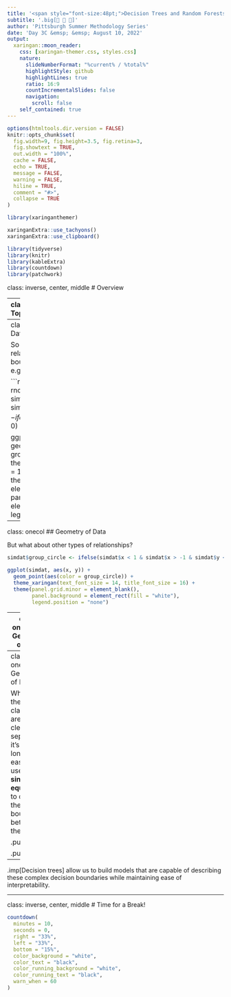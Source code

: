 ```yaml
---
title: '<span style="font-size:48pt;">Decision Trees and Random Forests</span>'
subtitle: '.big[🤔 🌴 🍂️]'
author: 'Pittsburgh Summer Methodology Series'
date: 'Day 3C &emsp; &emsp; August 10, 2022'
output:
  xaringan::moon_reader:
    css: [xaringan-themer.css, styles.css]
    nature:
      slideNumberFormat: "%current% / %total%"
      highlightStyle: github
      highlightLines: true
      ratio: 16:9
      countIncrementalSlides: false
      navigation:
        scroll: false
    self_contained: true
---
```


```r
options(htmltools.dir.version = FALSE)
knitr::opts_chunk$set(
  fig.width=9, fig.height=3.5, fig.retina=3,
  fig.showtext = TRUE,
  out.width = "100%",
  cache = FALSE,
  echo = TRUE,
  message = FALSE, 
  warning = FALSE,
  hiline = TRUE,
  comment = "#>",
  collapse = TRUE
)
```

```r
library(xaringanthemer)
```

```r
xaringanExtra::use_tachyons()
xaringanExtra::use_clipboard()
```

```r
library(tidyverse)
library(knitr)
library(kableExtra)
library(countdown)
library(patchwork)
```

class: inverse, center, middle
# Overview

---
class: twocol
## Lecture Topics

.pull-left[
**Simple Decision Trees**
- Motivation (modeling nonlinearity)
- Classification trees
- Regression trees
- Recursive partitioning
- Pruning
- Stopping criteria 

**Ensemble Methods**
- Random forests 
- Aggregating predictions
- Accuracy vs interpretability  
]

.pull-right[
```r
include_graphics("../figs/flowchart2.jpg")
```
]

---
class: onecol
## Geometry of Data

So far, we've modeled linear relationships with linear boundaries between classes, e.g.: 

```r
set.seed(1)
x = rnorm(400)
y = rnorm(400)
simdat <- data.frame(x, y)
simdat$group_lin <- ifelse(simdat$x < simdat$y, 1, 0)

ggplot(simdat, aes(x, y)) + 
  geom_point(aes(color = group_lin)) +
  theme_xaringan(text_font_size = 14, title_font_size = 16) +
  theme(panel.grid.minor = element_blank(),
        panel.background = element_rect(fill = "white"),
        legend.position = "none")
```

---
class: onecol
## Geometry of Data

But what about other types of relationships? 

```r
simdat$group_circle <- ifelse(simdat$x < 1 & simdat$x > -1 & simdat$y < 1 & simdat$y > -1, 1, 0)

ggplot(simdat, aes(x, y)) + 
  geom_point(aes(color = group_circle)) +
  theme_xaringan(text_font_size = 14, title_font_size = 16) +
  theme(panel.grid.minor = element_blank(),
        panel.background = element_rect(fill = "white"),
        legend.position = "none")
```

---
class: onecol
## Geometry of Data

But what about other types of relationships? 

```r
simdat$group_quadrants <- ifelse((simdat$x < -0.5 & simdat$y > 0) | (simdat$x > 0.5 & simdat$y < 0), 1, 0)

ggplot(simdat, aes(x, y)) + 
  geom_point(aes(color = group_quadrants)) +
  theme_xaringan(text_font_size = 14, title_font_size = 16) +
  theme(panel.grid.minor = element_blank(),
        panel.background = element_rect(fill = "white"),
        legend.position = "none")
```

---
class: onecol
## Geometry of Data

Whereas these classes are very clearly separated, it's no longer easy to use a **single equation** to describe the boundaries between them. 

.pull-left[
```r
ggplot(simdat, aes(x, y)) + 
  geom_point(aes(color = group_circle)) +
  theme_xaringan(text_font_size = 14, title_font_size = 16) +
  theme(panel.grid.minor = element_blank(),
        panel.background = element_rect(fill = "white"),
        legend.position = "none")
```
]

.pull-right[
```r
ggplot(simdat, aes(x, y)) + 
  geom_point(aes(color = group_quadrants)) +
  theme_xaringan(text_font_size = 14, title_font_size = 16) +
  theme(panel.grid.minor = element_blank(),
        panel.background = element_rect(fill = "white"),
        legend.position = "none")
```
]

--

.imp[Decision trees] allow us to build models that are capable of describing these complex decision boundaries while maintaining ease of interpretability.


---
class: inverse, center, middle
# Time for a Break!
```r
countdown(
  minutes = 10, 
  seconds = 0, 
  right = "33%", 
  left = "33%",
  bottom = "15%",
  color_background = "white",
  color_text = "black",
  color_running_background = "white",
  color_running_text = "black",
  warn_when = 60
)
```


